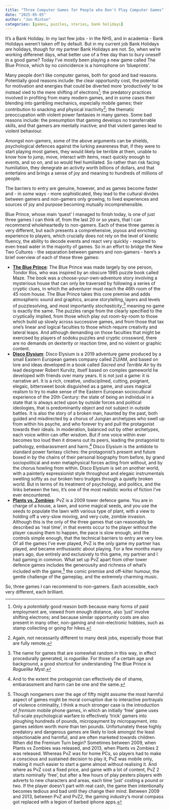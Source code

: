 ```yaml
---
title: "Three Computer Games for People who Don't Play Computer Games"
date: "2025-05-05"
author: "Jon Minton"
categories: [games, puzzles, stories, bank holidays]
---
```


It's a Bank Holiday. In my last few jobs - in the NHS, and in academia - Bank Holidays weren't taken off by default. But in my current job Bank Holidays *are* holidays, though for my partner Bank Holidays are not. So, when we're working differenet days, what better use of a free day than to bury oneself in a good game? Today I've mostly been playing a new game called The Blue Prince, which by no coincidence is a homophone on 'blueprints'.

Many people don't like computer games, both for good and bad reasons. Potentially good reasons include: the clear opportunity cost, the potential for motivation and energies that could be diverted more 'productively' to be instead vied to the mere shifting of electrons[^1]; the predatory practices involved in profiting from many modern games, and in some cases their blending into gambling mechanics, especially mobile games; their contribution to snacking and physical inactivity[^2]; the thematic preoccupation with violent power fantasies in many games. Some bad reasons include: the presumption that gaming develops no transferrable skills, and that gamers are mentally inactive; and that violent games lead to violent behaviour.

[^1]: Only a *potentially* good reason both because many forms of paid employment are, viewed from enough distance, also 'just' involve shifting electrons; and because similar opportunity costs are also present in many other, non-gaming and non-electronic hobbies, such as stamp collecting or going for hikes.

[^2]: Again, not necessarily different to many desk jobs, especially those that are fully remote.

Amongst non-gamers, some of the above arguments can be shields, psychological defences against the lurking awareness that, if they were to start playing most games, they would likely be terrible at them, unable to know how to jump, move, interact with items, react quickly enough to events, and so on, and so would feel humiliated. So rather than risk facing humiliation, they denegrate an activity worth billions of dollars, and that entertains and brings a sense of joy and meaning to hundreds of millions of people.

The barriers to entry are genuine, however, and as games become faster and - in *some* ways - more sophisticated, they lead to the cultural divides between gamers and non-gamers only growing, to lived experiences and sources of joy and purpose becoming mutually incomprehensible.

Blue Prince, whose main 'quest' I managed to finish today, is one of just three games I can think of, from the last 20 or so years, that I can recommend wholeheartedly to non-gamers. Each of these three games is very different, but each presents a comprehensive, joyous and enriching experience to players, which crucially does not rely on the level of kinetic fluency, the ability to decode events and react very quickly - required to even tread water in the majority of games. So in an effort to bridge the New Two Cultures - the separation between gamers and non-gamers - here's a brief overview of each of these three games:

-   [**The Blue Prince**](https://en.wikipedia.org/wiki/Blue_Prince_(video_game)): The Blue Prince was made largely by one person, Tondor Ros, who was inspired by an obscure 1985 puzzle book called Maze. The book was a choose-your-own-adventure story involving a mysterious house that can only be traversed by following a series of cryptic clues, in which the adventurer must reach the 46th room of the 45 room house. The Blue Prince takes this core premise and adds atmospheric sound and graphics, arcane storytelling, layers and levels of puzzlesolving, and most importantly *stochasticity*,[^3] meaning no game is exactly the same. The puzzles range from the clearly specified to the cryptically implied, from those which play out room-by-room to those which build up slowly across successive games, and from those that tax one's linear and logical faculties to those which require creativity and lateral leaps. And although demanding on those faculties that might be exercised by players of sodoku puzzles and cryptic crossword, there are no demands on dexterity or reaction time, and no violent or graphic content.
-   [**Disco Elysium**](https://en.wikipedia.org/wiki/Disco_Elysium): Disco Elysium is a 2019 adventure game produced by a small Eastern European games company called ZU/AM, and based on lore and ideas developed in a book called *Sacred and Terrible Air* by its lead designeer Robert Kurvitz, itself based on complex gameworld he developed with friends over many years. It is not just a game: it is narrative art. It is a rich, creative, undisciplined, cutting, poignant, elegaic, bittersweet book disguished as a game, and uses magical realism to try to make sense of the Eastern European sociocultural experience of the 20th Century: the state of being an individual in a state that is always acted upon by outside forces and political ideologies, that is predominantly object and not subject in outside battles. It is also the story of a broken man, haunted by the past, both guided and misdirected by a chorus of Jungian archetypes who swell up from within his psyche, and who forever try and pull the protagonist towards their ideals. In moderation, balanced out by other archetypes, each voice within can offer wisdom. But if one voice within ever becomes too loud then it drowns out its peers, leading the protagonist to pathology, embarassment and harm.[^4] Disco Elysium is the antidote to standard power fantasy cliches: the protagonist's present and future boxed in by the chains of their personal biography from before, by grand sociopolitical and even metaphysical forces acting from without, and by the chorus howling from within. Disco Elysium is set on another world, with a painterly expressionist style throughout and elegaic instrumentals swelling softly as our broken hero trudges through a quietly broken world. But in terms of its treatment of psychology, and politics, and the links between the two, it's one of the most realistic works of fiction I've ever encountered.
-   [**Plants vs. Zombies**](https://en.wikipedia.org/wiki/Plants_vs._Zombies): PvZ is a 2009 tower defence game. You are in charge of a house, a lawn, and some magical seeds, and you use the seeds to populate the lawn with various type of plant, with a view to holding off a very-slow moving, and very cute, zombie invasion. Although this is the only of the three games that can reasonably be described as 'real time', in that events occur to the player without the player causing them to happen, the pace is slow enough, and the controls simple enough, that the technical barriers to entry are very low. Of all the games I've ever played, PvZ is the only game my partner has played, and became enthusiastic about playing. For a few months many years ago, due entirely and exclusively to this game, my partner and I had gaming in common. What set up PvZ apart from other tower defence games includes the generousity and richness of what's included with the game,[^5] the comic premise and off-kilter humour, the gentle challenge of the gameplay, and the extremely charming music.

[^3]: The name for games that are somewhat random in this way, in effect procedurally generated, is *roguelike*. For those of a certain age and background, a good shortcut for understanding The Blue Prince is *Roguelike Myst*.

[^4]: And to the extent the protagonist can effectively die of shame, embarassment and harm can be one and the same.

[^5]: Though nongamers over the age of fifty might assume the most harmful aspect of games might be moral corruption due to interactive portrayals of violence criminality, I think a much stronger case is the introduction of *fremium* mobile phone games, in which an initially 'free' game uses full-scale psychological warfare to effectively 'trick' gamers into ploughing hundreds of pounds, micropayment by micropayment, into games seldom worth more than ten pounds. Unfortunately these highly predatory and dangerous games are likely to look amongst the least objectionable and harmful, and are often marketed towards children. When did the Fremium Turn begin? Sometimes between 2009, when Plants vs Zombies was released, and 2013, when Plants vs Zombies 2 was released. Whereas PvZ was for home PCs, so players had to make a conscious and sustained decision to play it, PvZ was mobile only, making it much easier to start a game almost without realising it. And where as PvZ cost a fixed price, and game with a lot of content, PvZ 2 starts nominally 'free', but after a few hours of play pesters players with adverts to new characters and areas, each time 'just' costing a pound or two. If the player doesn't part with real cash, the game then intentionally becomes tedious and bad until they change their mind. Between 2009 and 2013, between PvZ and PvZ2, the gaming industry's moral compass got replaced with a legion of barbed iphone apps.

So, three games I can recommend to non-gamers. Each accessible, each very different, each brilliant.